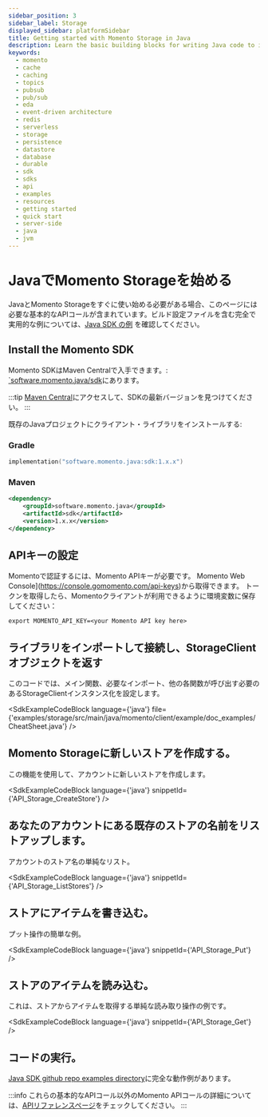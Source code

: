 ```yaml
---
sidebar_position: 3
sidebar_label: Storage
displayed_sidebar: platformSidebar
title: Getting started with Momento Storage in Java
description: Learn the basic building blocks for writing Java code to interact with Momento Storage.
keywords:
  - momento
  - cache
  - caching
  - topics
  - pubsub
  - pub/sub
  - eda
  - event-driven architecture
  - redis
  - serverless
  - storage
  - persistence
  - datastore
  - database
  - durable
  - sdk
  - sdks
  - api
  - examples
  - resources
  - getting started
  - quick start
  - server-side
  - java
  - jvm
---
```



# JavaでMomento Storageを始める

JavaとMomento Storageをすぐに使い始める必要がある場合、このページには必要な基本的なAPIコールが含まれています。ビルド設定ファイルを含む完全で実用的な例については、[Java SDK の例](https://github.com/momentohq/client-sdk-java/tree/main/examples) を確認してください。
## Install the Momento SDK

Momento SDKはMaven Centralで入手できます。: [`software.momento.java/sdk](
https://central.sonatype.com/artifact/software.momento.java/sdk)にあります。

:::tip
[Maven Central](https://central.sonatype.com/artifact/software.momento.java/sdk)にアクセスして、SDKの最新バージョンを見つけてください。
:::

既存のJavaプロジェクトにクライアント・ライブラリをインストールする:

### Gradle

```kotlin
implementation("software.momento.java:sdk:1.x.x")
```

### Maven

```xml
<dependency>
    <groupId>software.momento.java</groupId>
    <artifactId>sdk</artifactId>
    <version>1.x.x</version>
</dependency>
```
## APIキーの設定

Momentoで認証するには、Momento APIキーが必要です。 Momento Web Console](https://console.gomomento.com/api-keys)から取得できます。
トークンを取得したら、Momentoクライアントが利用できるように環境変数に保存してください：
```
export MOMENTO_API_KEY=<your Momento API key here>
```

## ライブラリをインポートして接続し、StorageClientオブジェクトを返す
このコードでは、メイン関数、必要なインポート、他の各関数が呼び出す必要のあるStorageClientインスタンス化を設定します。

<SdkExampleCodeBlock language={'java'} file={'examples/storage/src/main/java/momento/client/example/doc_examples/CheatSheet.java'} />

## Momento Storageに新しいストアを作成する。
この機能を使用して、アカウントに新しいストアを作成します。

<SdkExampleCodeBlock language={'java'} snippetId={'API_Storage_CreateStore'} />


## あなたのアカウントにある既存のストアの名前をリストアップします。
アカウントのストア名の単純なリスト。

<SdkExampleCodeBlock language={'java'} snippetId={'API_Storage_ListStores'} />

## ストアにアイテムを書き込む。
プット操作の簡単な例。

<SdkExampleCodeBlock language={'java'} snippetId={'API_Storage_Put'} />

## ストアのアイテムを読み込む。
これは、ストアからアイテムを取得する単純な読み取り操作の例です。

<SdkExampleCodeBlock language={'java'} snippetId={'API_Storage_Get'} />

## コードの実行。
[Java SDK github repo examples directory](https://github.com/momentohq/client-sdk-java/tree/main/examples)に完全な動作例があります。

:::info
これらの基本的なAPIコール以外のMomento APIコールの詳細については、[APIリファレンスページ](/storage/develop/api-reference/index.mdx)をチェックしてください。
:::
